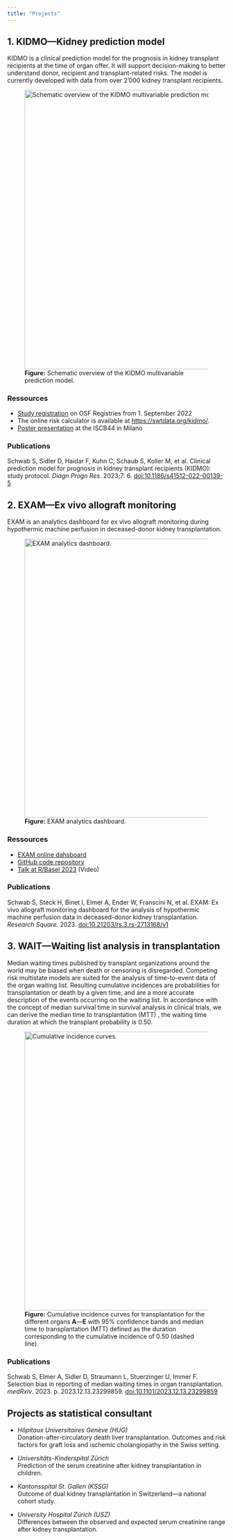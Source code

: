 ```yaml
---
title: "Projects"
---
```


## 1. KIDMO---Kidney prediction model

KIDMO is a clinical prediction model for the prognosis in kidney transplant recipients at the time of organ offer. It will support decision-making to better understand donor, recipient and transplant-related risks. The model is currently developed with data from over 2'000 kidney transplant recipients.

![**Figure:** Schematic overview of the KIDMO multivariable prediction model.](images/Figure-Multivariable%20prediction%20model.png){width="6.7in" alt="Schematic overview of the KIDMO multivariable prediction model."}

### Ressources
* [Study registration](https://doi.org/10.17605/OSF.IO/Z6MVJ) on OSF Registries from 1. September 2022
* The online risk calculator is available at <https://swtdata.org/kidmo/>.
* [Poster presentation](https://osf.io/7fx9z) at the ISCB44 in Milano


### Publications

Schwab S, Sidler D, Haidar F, Kuhn C, Schaub S, Koller M, et al. Clinical prediction model for prognosis in kidney transplant recipients (KIDMO): study protocol. *Diagn Progn Res*. 2023;7: 6. [doi:10.1186/s41512-022-00139-5](http://dx.doi.org/10.1186/s41512-022-00139-5)

## 2. EXAM---Ex vivo allograft monitoring

EXAM is an analytics dashboard for ex vivo allograft monitoring during hypothermic machine perfusion in deceased-donor kidney transplantation.

![**Figure:** EXAM analytics dashboard.](images/exam_dashboard.png){width="6.7in" alt="EXAM analytics dashboard."}

### Ressources
-   [EXAM online dahsboard](https://swisstransplant.shinyapps.io/EXAM/)
-   [GitHub code repository](https://github.com/Swisstransplant/EXAM)
-   [Talk at R/Basel 2023](https://youtu.be/0cvZDnkeKPk?si=pp9PGFDCoy0L2AWh) (Video)

### Publications

Schwab S, Steck H, Binet I, Elmer A, Ender W, Franscini N, et al. EXAM: Ex vivo allograft monitoring dashboard for the analysis of hypothermic machine perfusion data in deceased-donor kidney transplantation. *Research Square*. 2023. [doi:10.21203/rs.3.rs-2713168/v1](https://doi.org/10.21203/rs.3.rs-2713168/v1)

## 3. WAIT---Waiting list analysis in transplantation

Median waiting times published by transplant organizations around the world may be biased when death or censoring is disregarded. Competing risk multistate models are suited for the analysis of time-to-event data of the organ waiting list. Resulting cumulative incidences are probabilities for transplantation or death by a given time, and are a more accurate description of the events occurring on the waiting list. In accordance with the concept of median survival time in survival analysis in clinical trials, we can derive the median time to transplantation (MTT) , the waiting time duration at which the transplant probability is 0.50.

![**Figure:** Cumulative incidence curves for transplantation for the different organs **A**—**E** with 95% confidence bands and median time to transplantation (MTT) defined as the duration corresponding to the cumulative incidence of 0.50 (dashed line).](images/WAIT-Figure3.png){width="6.7in" alt="Cumulative incidence curves."}

### Publications

Schwab S, Elmer A, Sidler D, Straumann L, Stuerzinger U, Immer F. Selection bias in reporting of median waiting times in organ transplantation. *medRxiv*. 2023. p. 2023.12.13.23299859. [doi:10.1101/2023.12.13.23299859](http://dx.doi.org/10.1101/2023.12.13.23299859)

## Projects as statistical consultant

-   *Hôpitaux Universitaires Genève (HUG)*\
    Donation-after-circulatory death liver transplantation. Outcomes and risk factors for graft loss and ischemic cholangiopathy in the Swiss setting.

-   *Universitäts-Kinderspital Zürich*\
    Prediction of the serum creatinine after kidney transplantation in children.

-   *Kantonsspital St. Gallen (KSSG)*\
    Outcome of dual kidney transplantation in Switzerland---a national cohort study.

-   *University Hospital Zürich (USZ)*\
    Differences between the observed and expected serum creatinine range after kidney transplantation.
